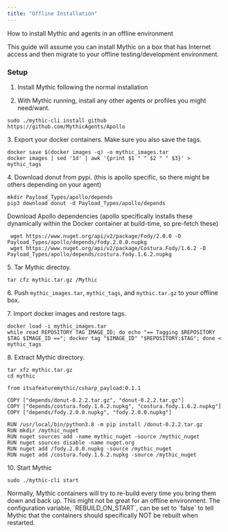 ```yaml
---
title: "Offline Installation"
---
```


How to install Mythic and agents in an offline environment

<Info>
This guide will assume you can install Mythic on a box that has Internet access and then migrate to your offline testing/development environment.
</Info>

### Setup

1. Install Mythic following the normal installation

2. With Mythic running, install any other agents or profiles you might need/want.

```
sudo ./mythic-cli install github https://github.com/MythicAgents/Apollo
```

3\. Export your docker containers. Make sure you also save the tags.

```
docker save $(docker images -q) -o mythic_images.tar
docker images | sed '1d' | awk '{print $1 " " $2 " " $3}' > mythic_tags
```

4\. Download donut from pypi. (this is apollo specific, so there might be others depending on your agent)

```
mkdir Payload_Types/apollo/depends
pip3 download donut -d Payload_Types/apollo/depends
```

Download Apollo dependencies (apollo specifically installs these dynamically within the Docker container at build-time, so pre-fetch these)

```
 wget https://www.nuget.org/api/v2/package/Fody/2.0.0 -O Payload_Types/apollo/depends/fody.2.0.0.nupkg
 wget https://www.nuget.org/api/v2/package/Costura.Fody/1.6.2 -O Payload_Types/apollo/depends/costura.fody.1.6.2.nupkg
```

5\. Tar Mythic directoy.

```
tar cfz mythic.tar.gz /Mythic
```

6\. Push `mythic_images.tar`, `mythic_tags`, and `mythic.tar.gz` to your offline box.

7\. Import docker images and restore tags.

```
docker load -i mythic_images.tar
while read REPOSITORY TAG IMAGE_ID; do echo "== Tagging $REPOSITORY $TAG $IMAGE_ID =="; docker tag "$IMAGE_ID" "$REPOSITORY:$TAG"; done < mythic_tags
```

8\. Extract Mythic directory.

```
tar xfz mythic.tar.gz
cd mythic
```

```
from itsafeaturemythic/csharp_payload:0.1.1

COPY ["depends/donut-0.2.2.tar.gz", "donut-0.2.2.tar.gz"]
COPY ["depends/costura.fody.1.6.2.nupkg", "costura.fody.1.6.2.nupkg"]
COPY ["depends/fody.2.0.0.nupkg", "fody.2.0.0.nupkg"]

RUN /usr/local/bin/python3.8 -m pip install /donut-0.2.2.tar.gz
RUN mkdir /mythic_nuget
RUN nuget sources add -name mythic_nuget -source /mythic_nuget
RUN nuget sources disable -name nuget.org
RUN nuget add /fody.2.0.0.nupkg -source /mythic_nuget
RUN nuget add /costura.fody.1.6.2.nupkg -source /mythic_nuget
```

10\. Start Mythic

```
sudo ./mythic-cli start
```
<Info>
Normally, Mythic containers will try to re-build every time you bring them down and back up. This might not be great for an offline environment. The configuration variable, `REBUILD_ON_START`, can be set to `false` to tell Mythic that the containers should specifically NOT be rebuilt when restarted.
</Info>
